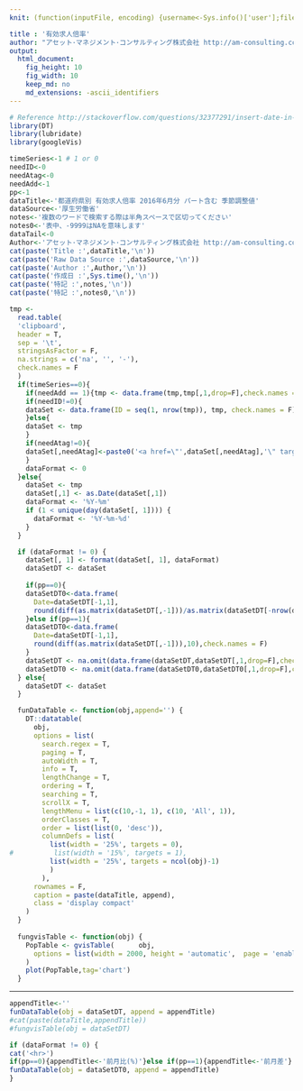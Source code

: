 ```yaml
---
knit: (function(inputFile, encoding) {username<-Sys.info()['user'];fileName<-'defaultPath.csv';pathToFile <-paste0('C:/Users/', username,'/Desktop/pathToCSV/');setwd(pathToFile);buf0<-read.csv(fileName,header = F,skip = 0,stringsAsFactor = F,check.names = F,fileEncoding = 'utf-8');rmarkdown::render(inputFile, encoding = encoding, output_file = paste0('C:/Users/',username,buf0[2,1],'charts/','am-consulting.co.jp-',format(Sys.time(),'%Y-%m-%d-%H-%M-%S'),'.html')) })

title : '有効求人倍率'
author: "アセット･マネジメント･コンサルティング株式会社 http://am-consulting.co.jp"
output: 
  html_document:
    fig_height: 10
    fig_width: 10
    keep_md: no
    md_extensions: -ascii_identifiers 
---
```

<link href="http://knowledgevault.saecanet.com/components/rmarkdown-html.css" rel="stylesheet">

```r
# Reference http://stackoverflow.com/questions/32377291/insert-date-in-filename-while-knitting-document-using-rstudio-knit-button
library(DT)
library(lubridate)
library(googleVis)
```

```r
timeSeries<-1 # 1 or 0
needID<-0
needAtag<-0
needAdd<-1
pp<-1
dataTitle<-'都道府県別 有効求人倍率 2016年6月分 パート含む 季節調整値'
dataSource<-'厚生労働省'
notes<-'複数のワードで検索する際は半角スペースで区切ってください'
notes0<-'表中、-9999はNAを意味します'
dataTail<-0 
Author<-'アセット･マネジメント･コンサルティング株式会社 http://am-consulting.co.jp'
cat(paste('Title :',dataTitle,'\n'))
cat(paste('Raw Data Source :',dataSource,'\n'))
cat(paste('Author :',Author,'\n'))
cat(paste('作成日 :',Sys.time(),'\n'))
cat(paste('特記 :',notes,'\n'))
cat(paste('特記 :',notes0,'\n'))
```

```r
tmp <-
  read.table(
  'clipboard',
  header = T,
  sep = '\t',
  stringsAsFactor = F,
  na.strings = c('na', '', '-'),
  check.names = F
  )
  if(timeSeries==0){
    if(needAdd == 1){tmp <- data.frame(tmp,tmp[,1,drop=F],check.names = F)}
    if(needID!=0){
    dataSet <- data.frame(ID = seq(1, nrow(tmp)), tmp, check.names = F)
    }else{
    dataSet <- tmp
    }
    if(needAtag!=0){
    dataSet[,needAtag]<-paste0('<a href=\"',dataSet[,needAtag],'\" target=\"_blank\">Link</a>')
    }
    dataFormat <- 0
  }else{
    dataSet <- tmp
    dataSet[,1] <- as.Date(dataSet[,1])
    dataFormat <- '%Y-%m'
    if (1 < unique(day(dataSet[, 1]))) {
      dataFormat <- '%Y-%m-%d'
    }
  }

  if (dataFormat != 0) {
    dataSet[, 1] <- format(dataSet[, 1], dataFormat)
    dataSetDT <- dataSet
    
    if(pp==0){
    dataSetDT0<-data.frame(
      Date=dataSetDT[-1,1],  
      round(diff(as.matrix(dataSetDT[,-1]))/as.matrix(dataSetDT[-nrow(dataSetDT),-1])*100,2),check.names = F)
    }else if(pp==1){
    dataSetDT0<-data.frame(
      Date=dataSetDT[-1,1],  
      round(diff(as.matrix(dataSetDT[,-1])),10),check.names = F)
    }
    dataSetDT <- na.omit(data.frame(dataSetDT,dataSetDT[,1,drop=F],check.names = F))
    dataSetDT0 <- na.omit(data.frame(dataSetDT0,dataSetDT0[,1,drop=F],check.names = F))
  } else{
    dataSetDT <- dataSet
  }

  funDataTable <- function(obj,append='') {
    DT::datatable(
      obj,
      options = list(
        search.regex = T,
        paging = T,
        autoWidth = T,
        info = T,
        lengthChange = T,
        ordering = T,
        searching = T,
        scrollX = T,
        lengthMenu = list(c(10,-1, 1), c(10, 'All', 1)),
        orderClasses = T,
        order = list(list(0, 'desc')),
        columnDefs = list(
          list(width = '25%', targets = 0),
#          list(width = '15%', targets = 1),
          list(width = '25%', targets = ncol(obj)-1)
          )
        ),
      rownames = F,
      caption = paste(dataTitle, append),
      class = 'display compact'
    )
  }
  
  fungvisTable <- function(obj) {
    PopTable <- gvisTable(      obj, 
      options = list(width = 2000, height = 'automatic',  page = 'enable' ,  pageSize=30)
    )
    plot(PopTable,tag='chart')
  }  
```
<hr>
```r
appendTitle<-''
funDataTable(obj = dataSetDT, append = appendTitle)
#cat(paste(dataTitle,appendTitle))
#fungvisTable(obj = dataSetDT)
```

```r
if (dataFormat != 0) {
cat('<hr>')
if(pp==0){appendTitle<-'前月比(%)'}else if(pp==1){appendTitle<-'前月差'}
funDataTable(obj = dataSetDT0, append = appendTitle)
}
```